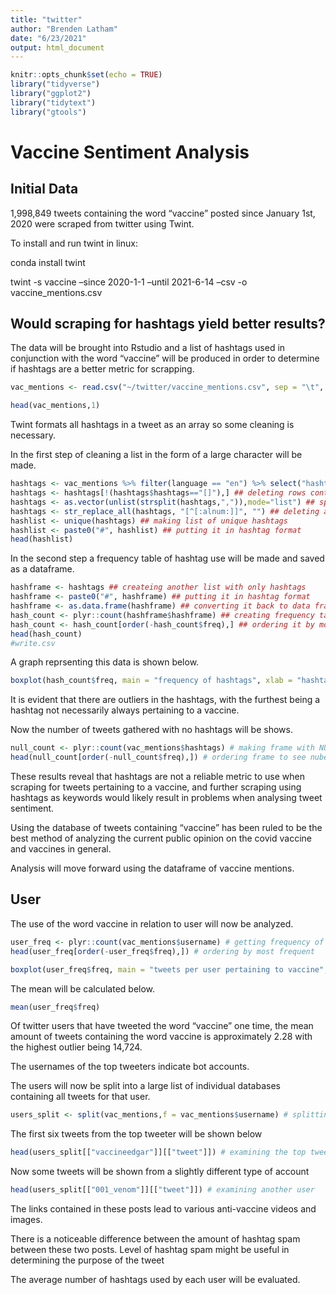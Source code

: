 ```yaml
---
title: "twitter"
author: "Brenden Latham"
date: "6/23/2021"
output: html_document
---
```


```r
knitr::opts_chunk$set(echo = TRUE)
library("tidyverse")
library("ggplot2")
library("tidytext")
library("gtools")
```

# Vaccine Sentiment Analysis

## Initial Data
1,998,849 tweets containing the word "vaccine" posted since January 1st, 2020 were scraped from twitter using Twint.

To install and run twint in linux:

conda install twint

twint -s vaccine --since 2020-1-1 --until 2021-6-14 --csv -o vaccine_mentions.csv 

## Would scraping for hashtags yield better results?

The data will be brought into Rstudio and a list of hashtags used in conjunction with the word "vaccine" will be produced in order to determine if hashtags are a better metric for scrapping.

```r
vac_mentions <- read.csv("~/twitter/vaccine_mentions.csv", sep = "\t", encoding = "UTF-8") ## edit path to file
```

```r
head(vac_mentions,1)
```

Twint formats all hashtags in a tweet as an array so some cleaning is necessary.

In the first step of cleaning a list in the form of a large character will be made.

```r
hashtags <- vac_mentions %>% filter(language == "en") %>% select("hashtags") ## creating data frame with only english hashtags
hashtags <- hashtags[!(hashtags$hashtags=="[]"),] ## deleting rows containing what Twint gives as a NULL value
hashtags <- as.vector(unlist(strsplit(hashtags,",")),mode="list") ## splitting each hashtag into it's own element in a list
hashtags <- str_replace_all(hashtags, "[^[:alnum:]]", "") ## deleting all special characters
hashlist <- unique(hashtags) ## making list of unique hashtags
hashlist <- paste0("#", hashlist) ## putting it in hashtag format
head(hashlist)
```

In the second step a frequency table of hashtag use will be made and saved as a dataframe.

```r
hashframe <- hashtags ## createing another list with only hashtags
hashframe <- paste0("#", hashframe) ## putting it in hashtag format
hashframe <- as.data.frame(hashframe) ## converting it back to data frame
hash_count <- plyr::count(hashframe$hashframe) ## creating frequency table
hash_count <- hash_count[order(-hash_count$freq),] ## ordering it by most occurring
head(hash_count)
#write.csv
```

A graph reprsenting this data is shown below.

```r
boxplot(hash_count$freq, main = "frequency of hashtags", xlab = "hashtags", ylab = "frequency")
```

It is evident that there are outliers in the hashtags, with the furthest being a hashtag not necessarily always pertaining to a vaccine.

Now the number of tweets gathered with no hashtags will be shows.

```r
null_count <- plyr::count(vac_mentions$hashtags) # making frame with NULLS included
head(null_count[order(-null_count$freq),]) # ordering frame to see nuber of NULLS
```

These results reveal that hashtags are not a reliable metric to use when scraping for tweets pertaining to a vaccine, and further scraping using hashtags as keywords would likely result in problems when analysing tweet sentiment.

Using the database of tweets containing "vaccine" has been ruled to be the best method of analyzing the current public opinion on the covid vaccine and vaccines in general.

Analysis will move forward using the dataframe of vaccine mentions.

## User

The use of the word vaccine in relation to user will now be analyzed.

```r
user_freq <- plyr::count(vac_mentions$username) # getting frequency of users
head(user_freq[order(-user_freq$freq),]) # ordering by most frequent
```

```r
boxplot(user_freq$freq, main = "tweets per user pertaining to vaccine", xlab = "user", ylab = "frequency")
```

The mean will be calculated below.

```r
mean(user_freq$freq)
```

Of twitter users that have tweeted the word "vaccine" one time, the mean amount of tweets containing the word vaccine is approximately 2.28 with the highest outlier being 14,724.

The usernames of the top tweeters indicate bot accounts.

The users will now be split into a large list of individual databases containing all tweets for that user.

```r
users_split <- split(vac_mentions,f = vac_mentions$username) # splitting users into individual dataframes within a list
```

The first six tweets from the top tweeter will be shown below

```r
head(users_split[["vaccineedgar"]][["tweet"]]) # examining the top tweeter
```

Now some tweets will be shown from a slightly different type of account

```r
head(users_split[["001_venom"]][["tweet"]]) # examining another user
```

The links contained in these posts lead to various anti-vaccine videos and images.

There is a noticeable difference between the amount of hashtag spam between these two posts. Level of hashtag spam might be useful in determining the purpose of the tweet

The average number of hashtags used by each user will be evaluated.

```r

```

